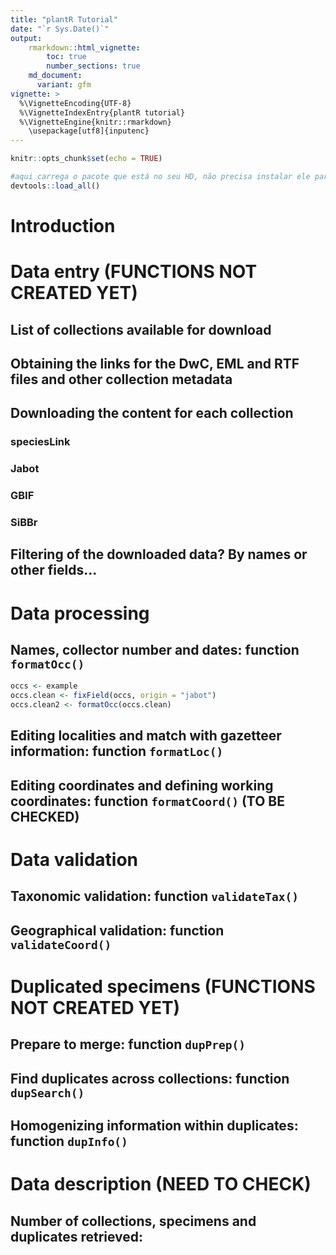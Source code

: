 ```yaml
---
title: "plantR Tutorial"
date: "`r Sys.Date()`"
output:
    rmarkdown::html_vignette:
        toc: true
        number_sections: true
    md_document:
      variant: gfm
vignette: >
  %\VignetteEncoding{UTF-8}
  %\VignetteIndexEntry{plantR tutorial}
  %\VignetteEngine{knitr::rmarkdown}
    \usepackage[utf8]{inputenc}
---
```


```r
knitr::opts_chunk$set(echo = TRUE)
```

```r
#aqui carrega o pacote que está no seu HD, não precisa instalar ele para trabalhar
devtools::load_all()
```


# Introduction

# Data entry  (FUNCTIONS NOT CREATED YET)

## List of collections available for download
	
## Obtaining the links for the DwC, EML and RTF files and other collection metadata
	
## Downloading the content for each collection
	
### speciesLink
		
### Jabot
		
### GBIF
    
### SiBBr
		
## Filtering of the downloaded data? By names or other fields...


# Data processing

## Names, collector number and dates: function `formatOcc()`


```r
occs <- example
occs.clean <- fixField(occs, origin = "jabot")
occs.clean2 <- formatOcc(occs.clean)
```


## Editing localities and match with gazetteer information: function `formatLoc()`
	
## Editing coordinates and defining working coordinates: function `formatCoord()` (TO BE CHECKED)


# Data validation

## Taxonomic validation: function `validateTax()`
	
## Geographical validation: function `validateCoord()`
	

# Duplicated specimens (FUNCTIONS NOT CREATED YET)

## Prepare to merge: function `dupPrep()`
	
## Find duplicates across collections: function `dupSearch()`
	
## Homogenizing information within duplicates: function `dupInfo()`
	

# Data description  (NEED TO CHECK)

## Number of collections, specimens and duplicates retrieved: 
	
